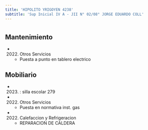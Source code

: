 ```yaml
---
title: 'HIPOLITO YRIGOYEN 4238'
subtitle: 'Sup Inicial IV A - JII N° 02/08° JORGE EDUARDO COLL'
---
```


#


## Mantenimiento

*  (2022) Otros Servicios 
    + Puesta a punto en tablero electrico


## Mobiliario

*  (2023) : silla escolar 279 




*  (2022) Otros Servicios 
    + Puesta en normativa inst. gas

*  (2022) Calefaccion y Refrigeracion 
    + REPARACION DE CALDERA



